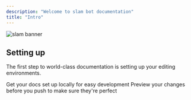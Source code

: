 ```yaml
---
description: "Welcome to slam bot documentation"
title: "Intro"
---
```




<img alt="slam banner" classname="hidden dark:block" src="https://media.discordapp.net/attachments/1299764799726686281/1338232872649359401/153_1.jpeg?ex=67aa55fc&is=67a9047c&hm=5808cb0d6dae59b16b2ac64fbeba275bf4c928863dd206d351dff14bf51b1fd6&=&width=662&height=662" />

## Setting up

The first step to world-class documentation is setting up your editing environments.

<CardGroup cols={2}>
  <Card title="Edit your docs" icon="pen-to-square" href="https://docs.slam.best/quickstart">
    Get your docs set up locally for easy development
  </Card>

  <Card title="Preview changes" icon="image" href="https://docs.slam.best/development">
    Preview your changes before you push to make sure they're perfect
  </Card>
</CardGroup>

##